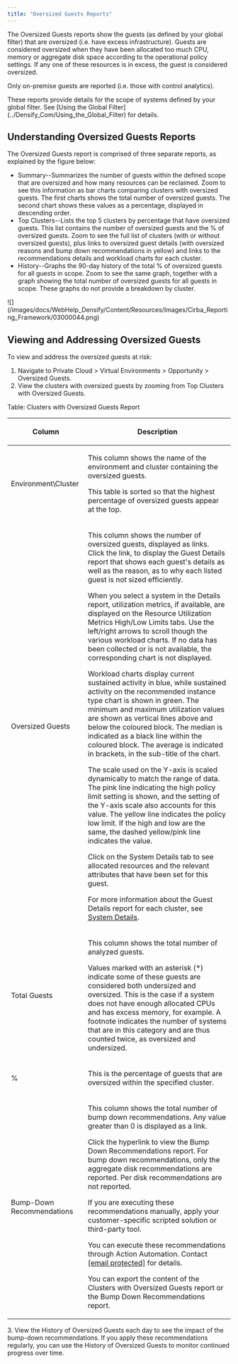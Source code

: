 ```yaml
---
title: "Oversized Guests Reports"
---
```


The Oversized Guests reports show the guests (as defined by your global filter) that are oversized (i.e. have excess infrastructure). Guests are considered oversized when they have been allocated too much CPU, memory or aggregate disk space according to the operational policy settings. If any one of these resources is in excess, the guest is considered oversized.

Only on-premise guests are reported (i.e. those with control analytics).

<Note>
These reports provide details for the scope of systems defined by your global filter. See [Using the Global Filter](../Densify_Com/Using_the_Global_Filter) for details.
</Note>



## Understanding Oversized Guests Reports

The Oversized Guests report is comprised of three separate reports, as explained by the figure below:

* Summary--Summarizes the number of guests within the defined scope that are oversized and how many resources can be reclaimed. Zoom <InlineImage src="/images/docs/WebHelp_Densify/Content/Resources/Images/Cirba_Reporting_Framework/03000040_20x19.png"/> to see this information as bar charts comparing clusters with oversized guests. The first charts shows the total number of oversized guests. The second chart shows these values as a percentage, displayed in descending order.
* Top Clusters--Lists the top 5 clusters by percentage that have oversized guests. This list contains the number of oversized guests and the % of oversized guests. Zoom <InlineImage src="/images/docs/WebHelp_Densify/Content/Resources/Images/Cirba_Reporting_Framework/03000040_20x19.png"/> to see the full list of clusters (with or without oversized guests), plus links to oversized guest details (with oversized reasons and bump down recommendations in yellow) and links to the recommendations details and workload charts for each cluster.
* History--Graphs the 90-day history of the total % of oversized guests for all guests in scope. Zoom <InlineImage src="/images/docs/WebHelp_Densify/Content/Resources/Images/Cirba_Reporting_Framework/03000040_20x19.png"/> to see the same graph, together with a graph showing the total number of oversized guests for all guests in scope. These graphs do not provide a breakdown by cluster.

<Accordion title="Figure: Oversized Guests Report">
<Frame>![](/images/docs/WebHelp_Densify/Content/Resources/Images/Cirba_Reporting_Framework/03000044.png)</Frame>
</Accordion>


## Viewing and Addressing Oversized Guests

To view and address the oversized guests at risk:

1. Navigate to Private Cloud > Virtual Environments > Opportunity > Oversized Guests.
2. View the clusters with oversized guests by zooming <InlineImage src="/images/docs/WebHelp_Densify/Content/Resources/Images/Cirba_Reporting_Framework/03000040_20x19.png"/> from Top Clusters with Oversized Guests.

Table: Clusters with Oversized Guests Report

<table>
<col/>
<col/>
<thead>
<tr>
<th>
<p>Column</p>
</th>
<th>
<p>Description</p>
</th>
</tr>
</thead>
<tbody>
<tr>
<td>
<p>Environment\Cluster</p>
</td>
<td>
<p>This column shows the name of the environment and cluster containing the oversized guests. </p>
<p>This table is sorted so that the highest percentage of oversized guests appear at the top.</p>
</td>
</tr>
<tr>
<td>
<p>Oversized Guests</p>
</td>
<td>
<p><a name="kanchor127"></a>This column shows the number of oversized guests, displayed as links. Click the link, to display the Guest Details report that shows each guest's details as well as the reason, as to why each listed guest is  not sized efficiently.</p>
<p> <a name="kanchor128"></a>When you select a system in the Details report, utilization metrics, if available, are displayed on the <span >Resource Utilization Metrics High/Low Limits</span> tabs. Use the left/right arrows to scroll though the various workload charts. If no data has been collected or is not available, the corresponding chart is not displayed.</p>
<p>Workload charts display current sustained activity in blue, while sustained activity on the recommended instance type chart is shown in green. The minimum and maximum utilization values are shown as vertical lines above and below the coloured block. The median is indicated as a black line within the coloured block. The average is indicated in brackets, in the sub-title of the chart.</p>
<p>The scale used on the Y-axis is scaled dynamically to match the range of data. The pink line indicating the high policy limit setting is shown, and the setting of the Y-axis scale also accounts for this value. The yellow line indicates the policy low limit. If the high and low are the same, the dashed yellow/pink line indicates the value.</p>
<p>Click on the <span >System Details</span> tab to see allocated resources and the relevant attributes that have been set for this guest.</p>
<p>For more information about the Guest Details report for each cluster, see <madcap:conditionaltext data-mc-conditions="CiRBA.ScreenOnly"><a class="RefToBookmark MCXref xref xrefRefToBookmark" href="../Densify_Com/Guest_Sizing_Accuracy_Reports#System_Details"><u>System Details</u></a></madcap:conditionaltext>.</p>
</td>
</tr>
<tr>
<td>
<p>Total Guests</p>
</td>
<td>
<p> This column shows the total number of analyzed guests. </p>
<p>Values marked with an asterisk (*) indicate some of these guests are considered both undersized and oversized. This is the case if a system does not have enough allocated CPUs and has excess memory, for example. A footnote indicates the number of systems that are in this category and are thus counted twice, as oversized and undersized. </p>
</td>
</tr>
<tr>
<td>
<p>%</p>
</td>
<td>
<p>This is the percentage of guests that are oversized within the specified cluster.</p>
</td>
</tr>
<tr>
<td>
<p>Bump-Down Recommendations</p>
</td>
<td>
<p>This column shows the total number of bump down recommendations. Any value greater than 0 is displayed as a link. </p>
<p><a name="kanchor129"></a>Click the hyperlink to view the <span >Bump Down Recommendations</span> report. For bump down recommendations, only the aggregate disk recommendations are reported. Per disk recommendations are not reported. </p>
<p>If you are executing these recommendations manually, apply your customer-specific scripted solution or third-party tool. </p>
<p>You can execute these recommendations through Action Automation. Contact <span class="mc-variable Document.Support variable"><a class="__cf_email__" data-cfemail="b3e0c6c3c3dcc1c7f3f7d6ddc0dad5ca9dd0dcde" href="/cdn-cgi/l/email-protection">[email protected]</a></span> for details. </p>
<p><a name="kanchor130"></a>You can export the content of the <span >Clusters with Oversized Guests</span> report or the <span >Bump Down Recommendations</span> report.</p>
</td>
</tr>
</tbody>
</table>
3. View the History of Oversized Guests each day to see the impact of the bump-down recommendations. If you apply these recommendations regularly, you can use the History of Oversized Guests to monitor continued progress over time.
